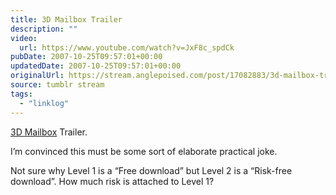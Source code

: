 ```yaml
---
title: 3D Mailbox Trailer
description: ""
video:
  url: https://www.youtube.com/watch?v=JxF8c_spdCk
pubDate: 2007-10-25T09:57:01+00:00
updatedDate: 2007-10-25T09:57:01+00:00
originalUrl: https://stream.anglepoised.com/post/17082883/3d-mailbox-trailer-im-convinced-this-must-be
source: tumblr stream
tags:
  - "linklog"
---
```


[3D Mailbox][1] Trailer.

I&rsquo;m convinced this must be some sort of elaborate practical joke.

Not sure why Level 1 is a &ldquo;Free download&rdquo; but Level 2 is a &ldquo;Risk-free download&rdquo;. How much risk is attached to Level 1?

[1]: http://www.3dmailbox.com/
